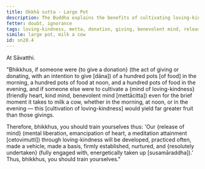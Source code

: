 ```yaml
---
title: Okkhā sutta - Large Pot
description: The Buddha explains the benefits of cultivating loving-kindness compared to giving donations.
fetter: doubt, ignorance
tags: loving-kindness, metta, donation, giving, benevolent mind, release of mind, sn, sn12-21, sn20
simile: large pot, milk a cow
id: sn20.4
---
```


At Sāvatthi.

"Bhikkhus, if someone were \{to give a donation} (the act of giving or donating, with an intention to give [dāna]) of a hundred pots [of food] in the morning, a hundred pots of food at noon, and a hundred pots of food in the evening, and if someone else were to cultivate a \{mind of loving-kindness} (friendly heart, kind mind, benevolent mind [mettācitta]) even for the brief moment it takes to milk a cow, whether in the morning, at noon, or in the evening — this [cultivation of loving-kindness] would yield far greater fruit than those givings.

Therefore, bhikkhus, you should train yourselves thus: 'Our \{release of mind} (mental liberation, emancipation of heart, a meditation attainment [cetovimutti]) through loving-kindness will be developed, practiced often, made a vehicle, made a basis, firmly established, nurtured, and \{resolutely undertaken} (fully engaged with, energetically taken up [susamāraddha]).' Thus, bhikkhus, you should train yourselves."